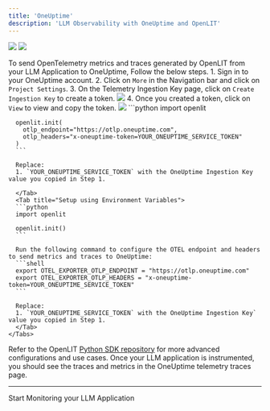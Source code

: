 ```yaml
---
title: 'OneUptime'
description: 'LLM Observability with OneUptime and OpenLIT'
---
```


<Frame>
  <img src="/images/oneuptime-dashboard-1.png" />
  <img src="/images/oneuptime-dashboard-2.png" />
</Frame>

To send OpenTelemetry metrics and traces generated by OpenLIT from your LLM Application to OneUptime, Follow the below steps.
<Steps>
  <Step title="Get your OneUptime OpenTelemetry Credentials">
    <Steps>
      1. Sign in to your OneUptime account.
      2. Click on `More` in the Navigation bar and click on `Project Settings`.
      3. On the Telemetry Ingestion Key page, click on `Create Ingestion Key` to create a token. 
        ![](https://oneuptime.com/docs/static/images/TelemetryIngestionKeys.png)
      4. Once you created a token, click on `View` to view and copy the token.
        ![](https://oneuptime.com/docs/static/images/TelemetryIngestionKeyView.png)
    </Steps>
  </Step>
  <Step title="Add the following two lines to your application code:">
    <Tabs>
      <Tab title="Setup using function arguments">
      ```python
      import openlit

      openlit.init(
        otlp_endpoint="https://otlp.oneuptime.com", 
        otlp_headers="x-oneuptime-token=YOUR_ONEUPTIME_SERVICE_TOKEN"
      )
      ```

      Replace:
      1. `YOUR_ONEUPTIME_SERVICE_TOKEN` with the OneUptime Ingestion Key value you copied in Step 1. 

      </Tab>
      <Tab title="Setup using Environment Variables">
      ```python
      import openlit

      openlit.init()
      ```

      Run the following command to configure the OTEL endpoint and headers to send metrics and traces to OneUptime:
      ```shell
      export OTEL_EXPORTER_OTLP_ENDPOINT = "https://otlp.oneuptime.com"
      export OTEL_EXPORTER_OTLP_HEADERS = "x-oneuptime-token=YOUR_ONEUPTIME_SERVICE_TOKEN"
      ```

      Replace:
      1. `YOUR_ONEUPTIME_SERVICE_TOKEN` with the OneUptime Ingestion Key` value you copied in Step 1. 
      </Tab>
    </Tabs>
  Refer to the OpenLIT [Python SDK repository](https://github.com/openlit/openlit/tree/main/sdk/python) for more advanced configurations and use cases.
  </Step>
  <Step title="Visualize in OneUptime">
  Once your LLM application is instrumented, you should see the traces and metrics in the OneUptime telemetry traces page.
  </Step>
</Steps>


---

<CardGroup cols={2}>
<Card title="Integrations" href="/latest/integrations/introduction" icon='circle-nodes'>
Start Monitoring your LLM Application 
</Card>
</CardGroup>

  